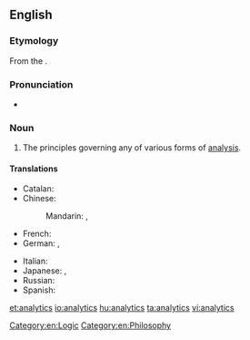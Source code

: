 ==English==

===Etymology===

From the {{etyl|grc}} {{term|sc=Grek|lang=el|ἀναλυτικά|tr=analutiká||principles of mathematical analysis}}.

===Pronunciation===
* {{a|US}} {{IPA|ænəˈlɪtɪks}}

===Noun===
{{en-noun|-}}
{{wikipedia}}

# The principles governing any of various forms of [[analysis]].

====Translations====
{{trans-top|application of computer technology, operational research, and statistics to solve problems}}
* Catalan: {{t-|ca|analítica|f}}
* Chinese:
*: Mandarin: {{t|cmn|分析學|sc=Hani}}, {{t|cmn|分析学|tr=fēnxīxué|sc=Hani}}
* French: {{t+|fr|analytique|f}}
* German: {{t-|de|Analytics|f}}, {{t+|de|Analytik|f}}
{{trans-mid}}
* Italian: {{t-|it|analisi dei dati web|f}}
* Japanese: {{t-|ja|分析論|tr=ぶんせきろん, bunsekiron|sc=Jpan}} {{qualifier|theory}}, {{t-|ja|解析学|tr=かいせきがく, kaisekigaku|sc=Jpan}}
* Russian: {{t+|ru|аналитика|f|tr=analítika|sc=Cyrl}}
* Spanish: {{t-|es|analítica|f}}
{{trans-bottom}}

[[Category:en:Logic]]
[[Category:en:Philosophy]]

[[et:analytics]]
[[io:analytics]]
[[hu:analytics]]
[[ta:analytics]]
[[vi:analytics]]